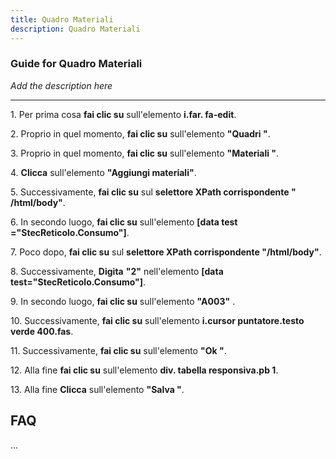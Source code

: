 ```yaml
---
title: Quadro Materiali
description: Quadro Materiali
---
```


### Guide for Quadro Materiali

*Add the description here*

___

1\. Per prima cosa **fai clic su** sull'elemento **i.far. fa-edit**.  
  
2\. Proprio in quel momento, **fai clic su** sull'elemento **"Quadri "**.  
  
3\. Proprio in quel momento, **fai clic su** sull'elemento **"Materiali "**.  
  
4\. **Clicca** sull'elemento **"Aggiungi materiali"**.  
  
5\. Successivamente, **fai clic su** sul **selettore XPath corrispondente " /html/body"**.  
  
6\. In secondo luogo, **fai clic su** sull'elemento **\[data test ="StecReticolo.Consumo"\]**.  
  
7\. Poco dopo, **fai clic su** sul **selettore XPath corrispondente "/html/body"**.  
  
8\. Successivamente, **Digita** **"2"** nell'elemento **\[data test="StecReticolo.Consumo"\]**.  
  
9\. In secondo luogo, **fai clic su** sull'elemento **"A003"** .  
  
10\. Successivamente, **fai clic su** sull'elemento **i.cursor puntatore.testo verde 400.fas**.  
  
11\. Successivamente, **fai clic su** sull'elemento **"Ok "**.  
  
12\. Alla fine **fai clic su** sull'elemento **div. tabella responsiva.pb 1**.  
  
13\. Alla fine **Clicca** sull'elemento **"Salva "**.  

FAQ
---

...